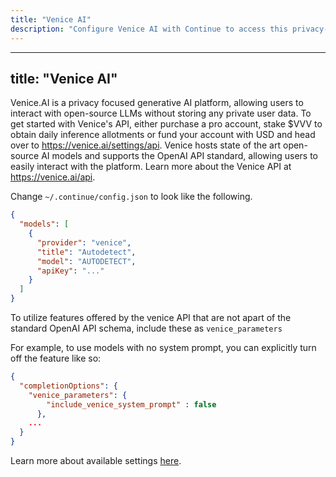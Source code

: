 ```yaml
---
title: "Venice AI"
description: "Configure Venice AI with Continue to access this privacy-focused generative AI platform that supports open-source LLMs without storing private user data"
---
```


---

## title: "Venice AI"

Venice.AI is a privacy focused generative AI platform, allowing users to interact with open-source LLMs without storing any private user data. To get started with Venice's API, either purchase a pro account, stake $VVV to obtain daily inference allotments or fund your account with USD and head over to https://venice.ai/settings/api. Venice hosts state of the art open-source AI models and supports the OpenAI API standard, allowing users to easily interact with the platform. Learn more about the Venice API at https://venice.ai/api.

Change `~/.continue/config.json` to look like the following.

```json title="config.json"
{
  "models": [
    {
      "provider": "venice",
      "title": "Autodetect",
      "model": "AUTODETECT",
      "apiKey": "..."
    }
  ]
}
```

To utilize features offered by the venice API that are not apart of the standard OpenAI API schema, include these as `venice_parameters`

For example, to use models with no system prompt, you can explicitly turn off the feature like so:

```json title="config.json"
{
  "completionOptions": {
    "venice_parameters": {
        "include_venice_system_prompt" : false
      },
    ...
  }
}
```

Learn more about available settings [here](https://docs.venice.ai/api-reference/api-spec).